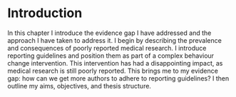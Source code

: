 # Introduction

In this chapter I introduce the evidence gap I have addressed and the approach I have taken to address it. I begin by describing the prevalence and consequences of poorly reported medical research. I introduce reporting guidelines and position them as part of a complex behaviour change intervention. This intervention has had a disappointing impact, as medical research is still poorly reported. This brings me to my evidence gap: how can we get more authors to adhere to reporting guidelines? I then outline my aims, objectives, and thesis structure.